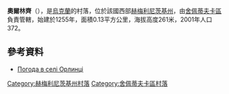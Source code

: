 {{coord|50|2|15|N|27|15|18|E|scale:100000|display=title}}

'''奧爾林齊'''（{{lang-uk|Орлинці}}），是[[烏克蘭|烏克蘭]]的村落，位於該國西部[[赫梅利尼茨基州|赫梅利尼茨基州]]，由[[舍佩蒂夫卡區|舍佩蒂夫卡區]]負責管轄，始建於1255年，面積0.13平方公里，海拔高度261米，2001年人口372。

==參考資料==
* [http://weather.in.ua/ua/hmel'nickaja/19096 Погода в селі Орлинці] {{Wayback|url=http://weather.in.ua/ua/hmel'nickaja/19096 |date=20160305205253 }}

{{DEFAULTSORT:Орлинці}}
[[Category:赫梅利尼茨基州村落|Category:赫梅利尼茨基州村落]]
[[Category:舍佩蒂夫卡區村落|Category:舍佩蒂夫卡區村落]]


{{Khmelnytskyi-geo-stub}}